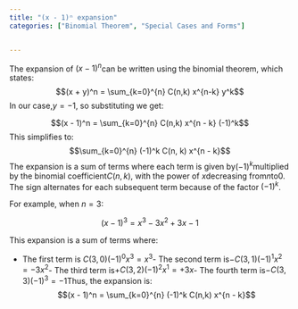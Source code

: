 ```yaml
---
title: "(x - 1)ⁿ expansion"
categories: ["Binomial Theorem", "Special Cases and Forms"]


---
```




The expansion of $(x - 1)^n$can be written using the binomial theorem, which states:$$(x + y)^n = \sum_{k=0}^{n} C(n,k) x^{n-k} y^k$$In our case,$y = -1$, so substituting we get:

$$(x - 1)^n = \sum_{k=0}^{n} C(n,k) x^{n - k} (-1)^k$$This simplifies to:$$\sum_{k=0}^{n} (-1)^k C(n, k) x^{n - k}$$The expansion is a sum of terms where each term is given by$(-1)^k$multiplied by the binomial coefficient$C(n,k)$, with the power of $x$decreasing from$n$to$0$. The sign alternates for each subsequent term because of the factor $(-1)^k$.

For example, when $n = 3$:

$$(x - 1)^3 = x^3 - 3x^2 + 3x - 1$$

This expansion is a sum of terms where:

- The first term is $C(3,0) (-1)^0 x^{3} = x^3$- The second term is$- C(3,1) (-1)^1 x^{2} = -3x^2$- The third term is$+ C(3,2) (-1)^2 x^{1} = +3x$- The fourth term is$- C(3,3) (-1)^3 = -1$Thus, the expansion is:$$(x - 1)^n = \sum_{k=0}^{n} (-1)^k C(n,k) x^{n - k}$$
